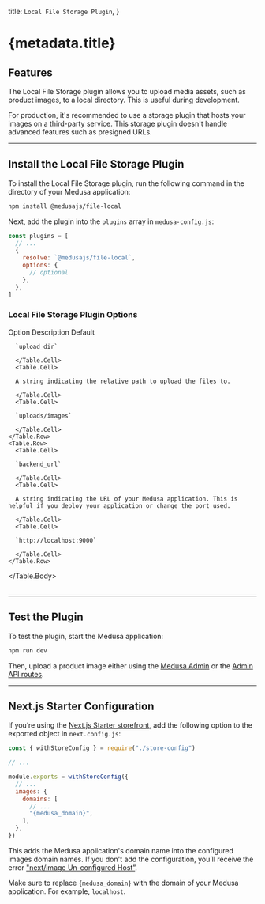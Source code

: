 
  title: `Local File Storage Plugin`,
}

# {metadata.title}

## Features

The Local File Storage plugin allows you to upload media assets, such as product images, to a local directory. This is useful during development.

<Note title="Tip">

For production, it's recommended to use a storage plugin that hosts your images on a third-party service. This storage plugin doesn't handle advanced features such as presigned URLs.

</Note>

---

## Install the Local File Storage Plugin

To install the Local File Storage plugin, run the following command in the directory of your Medusa application:

```bash npm2yarn
npm install @medusajs/file-local
```

Next, add the plugin into the `plugins` array in `medusa-config.js`:

```js title="medusa-config.js"
const plugins = [
  // ...
  {
    resolve: `@medusajs/file-local`,
    options: {
      // optional
    },
  },
]
```

### Local File Storage Plugin Options

<Table>
  <Table.Header>
    <Table.Row>
      <Table.HeaderCell>Option</Table.HeaderCell>
      <Table.HeaderCell>Description</Table.HeaderCell>
      <Table.HeaderCell>Default</Table.HeaderCell>
    </Table.Row>
  </Table.Header>
  <Table.Body>
    <Table.Row>
      <Table.Cell>
      
      `upload_dir`
      
      </Table.Cell>
      <Table.Cell>
      
      A string indicating the relative path to upload the files to.
      
      </Table.Cell>
      <Table.Cell>
      
      `uploads/images`
      
      </Table.Cell>
    </Table.Row>
    <Table.Row>
      <Table.Cell>
      
      `backend_url`
      
      </Table.Cell>
      <Table.Cell>
      
      A string indicating the URL of your Medusa application. This is helpful if you deploy your application or change the port used.
      
      </Table.Cell>
      <Table.Cell>
      
      `http://localhost:9000`
      
      </Table.Cell>
    </Table.Row>
  </Table.Body>
</Table>

---

## Test the Plugin

To test the plugin, start the Medusa application:

```bash npm2yarn
npm run dev
```

Then, upload a product image either using the [Medusa Admin](!user-guide!/products/manage#manage-product-media) or the [Admin API routes](https://docs.medusajs.com/api/admin#uploads_postuploads).

---

## Next.js Starter Configuration

If you’re using the [Next.js Starter storefront](../../../nextjs-starter/page.mdx), add the following option to the exported object in `next.config.js`:

```js title="next.config.js"
const { withStoreConfig } = require("./store-config")

// ...

module.exports = withStoreConfig({
  // ...
  images: {
    domains: [
      // ...
      "{medusa_domain}",
    ],
  },
})
```

This adds the Medusa application's domain name into the configured images domain names. If you don't add the configuration, you’ll receive the error ["next/image Un-configured Host”](https://nextjs.org/docs/messages/next-image-unconfigured-host).

Make sure to replace `{medusa_domain}` with the domain of your Medusa application. For example, `localhost`.

